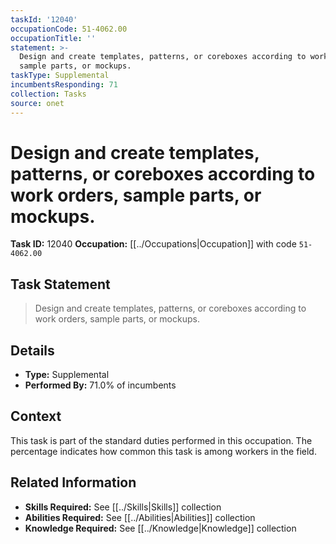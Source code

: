```yaml
---
taskId: '12040'
occupationCode: 51-4062.00
occupationTitle: ''
statement: >-
  Design and create templates, patterns, or coreboxes according to work orders,
  sample parts, or mockups.
taskType: Supplemental
incumbentsResponding: 71
collection: Tasks
source: onet
---
```

# Design and create templates, patterns, or coreboxes according to work orders, sample parts, or mockups.

**Task ID:** 12040
**Occupation:** [[../Occupations|Occupation]] with code `51-4062.00`

## Task Statement

> Design and create templates, patterns, or coreboxes according to work orders, sample parts, or mockups.

## Details

- **Type:** Supplemental
- **Performed By:** 71.0% of incumbents

## Context

This task is part of the standard duties performed in this occupation. The percentage indicates how common this task is among workers in the field.

## Related Information

- **Skills Required:** See [[../Skills|Skills]] collection
- **Abilities Required:** See [[../Abilities|Abilities]] collection
- **Knowledge Required:** See [[../Knowledge|Knowledge]] collection
